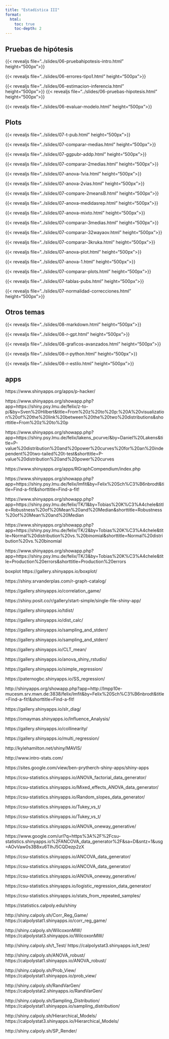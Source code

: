 ```yaml
---
title: "Estadística III"
format:
  html:
    toc: true
    toc-depth: 2
---
```


## Pruebas de hipótesis



{{< revealjs file="../slides/06-pruebahipotesis-intro.html" height="500px">}}

{{< revealjs file="../slides/06-errores-tipo1.html" height="500px">}}


{{< revealjs file="../slides/06-estimacion-inferencia.html" height="500px">}}
{{< revealjs file="../slides/06-pruebas-hipotesis.html" height="500px">}}



{{< revealjs file="../slides/06-evaluar-modelo.html" height="500px">}}

## Plots

{{< revealjs file="../slides/07-t-pub.html" height="500px">}}

{{< revealjs file="../slides/07-comparar-medias.html" height="500px">}}

{{< revealjs file="../slides/07-ggpubr-addp.html" height="500px">}}

{{< revealjs file="../slides/07-comparar-2medias.html" height="500px">}}

{{< revealjs file="../slides/07-anova-1via.html" height="500px">}}

{{< revealjs file="../slides/07-anova-2vias.html" height="500px">}}

{{< revealjs file="../slides/07-compare-2meansB.html" height="500px">}}

{{< revealjs file="../slides/07-anova-medidasrep.html" height="500px">}}

{{< revealjs file="../slides/07-anova-mixto.html" height="500px">}}

{{< revealjs file="../slides/07-comparar-3medias.html" height="500px">}}

{{< revealjs file="../slides/07-comparar-32wayaov.html" height="500px">}}

{{< revealjs file="../slides/07-comparar-3kruka.html" height="500px">}}

{{< revealjs file="../slides/07-anova-plot.html" height="500px">}}

{{< revealjs file="../slides/07-anova-1.html" height="500px">}}

{{< revealjs file="../slides/07-comparar-plots.html" height="500px">}}

{{< revealjs file="../slides/07-tablas-pubs.html" height="500px">}}

{{< revealjs file="../slides/07-normalidad-correcciones.html" height="500px">}}



## Otros temas

<!-- {{< revealjs file="../slides/08-no-parametrico.html" height="500px">}} -->

{{< revealjs file="../slides/08-markdown.html" height="500px">}}

{{< revealjs file="../slides/08-r-gpt.html" height="500px">}}

{{< revealjs file="../slides/08-graficos-avanzados.html" height="500px">}}

{{< revealjs file="../slides/08-r-python.html" height="500px">}}

{{< revealjs file="../slides/08-r-estilo.html" height="500px">}}

## apps

https://www.shinyapps.org/apps/p-hacker/

https://www.shinyapps.org/showapp.php?app=https://shiny.psy.lmu.de/felix/z-to-p/&by=Sven%20Hilbert&title=From%20z%20to%20p:%20A%20visualization%20of%20the%20link%20between%20the%20two%20distributions&shorttitle=From%20z%20to%20p

https://www.shinyapps.org/showapp.php?app=https://shiny.psy.lmu.de/felix/lakens_pcurve/&by=Daniel%20Lakens&title=P-value%20distribution%20and%20power%20curves%20for%20an%20independent%20two-tailed%20t-test&shorttitle=P-value%20distribution%20and%20power%20curves

https://www.shinyapps.org/apps/RGraphCompendium/index.php

https://www.shinyapps.org/showapp.php?app=https://shiny.psy.lmu.de/felix/lmfit&by=Felix%20Sch%C3%B6nbrodt&title=Find-a-fit!&shorttitle=Find-a-fit!

https://www.shinyapps.org/showapp.php?app=https://shiny.psy.lmu.de/felix/TK/1&by=Tobias%20K%C3%A4chele&title=Robustness%20of%20Mean%20and%20Median&shorttitle=Robustness%20of%20Mean%20and%20Median

https://www.shinyapps.org/showapp.php?app=https://shiny.psy.lmu.de/felix/TK/2&by=Tobias%20K%C3%A4chele&title=Normal%20distribution%20vs.%20binomial&shorttitle=Normal%20distribution%20vs.%20binomial

https://www.shinyapps.org/showapp.php?app=https://shiny.psy.lmu.de/felix/TK/3&by=Tobias%20K%C3%A4chele&title=Production%20errors&shorttitle=Production%20errors

boxplot
https://gallery.shinyapps.io/boxplot/

https://shiny.srvanderplas.com/r-graph-catalog/

https://gallery.shinyapps.io/correlation_game/

https://shiny.posit.co/r/gallery/start-simple/single-file-shiny-app/

https://gallery.shinyapps.io/tdist/

https://gallery.shinyapps.io/dist_calc/

https://gallery.shinyapps.io/sampling_and_stderr/

https://gallery.shinyapps.io/sampling_and_stderr/

https://gallery.shinyapps.io/CLT_mean/

https://gallery.shinyapps.io/anova_shiny_rstudio/

https://gallery.shinyapps.io/simple_regression/

https://paternogbc.shinyapps.io/SS_regression/

http://shinyapps.org/showapp.php?app=http://lmpp10e-mucesm.srv.mwn.de:3838/felix/lmfit&by=Felix%20Sch%C3%B6nbrodt&title=Find-a-fit!&shorttitle=Find-a-fit!

https://gallery.shinyapps.io/slr_diag/

https://omaymas.shinyapps.io/Influence_Analysis/

https://gallery.shinyapps.io/collinearity/

https://gallery.shinyapps.io/multi_regression/

http://kylehamilton.net/shiny/MAVIS/

http://www.intro-stats.com/

https://sites.google.com/view/ben-prytherch-shiny-apps/shiny-apps

https://csu-statistics.shinyapps.io/ANOVA_factorial_data_generator/

https://csu-statistics.shinyapps.io/Mixed_effects_ANOVA_data_generator/

https://csu-statistics.shinyapps.io/Random_slopes_data_generator/

https://csu-statistics.shinyapps.io/Tukey_vs_t/

https://csu-statistics.shinyapps.io/Tukey_vs_t/

https://csu-statistics.shinyapps.io/ANOVA_oneway_generative/

https://www.google.com/url?q=https%3A%2F%2Fcsu-statistics.shinyapps.io%2FANCOVA_data_generator%2F&sa=D&sntz=1&usg=AOvVaw0s3B8xu6TlhJ5CQDezp2zX

https://csu-statistics.shinyapps.io/ANCOVA_data_generator/

https://csu-statistics.shinyapps.io/ANCOVA_data_generator/

https://csu-statistics.shinyapps.io/ANOVA_oneway_generative/

https://csu-statistics.shinyapps.io/logistic_regression_data_generator/

https://csu-statistics.shinyapps.io/stats_from_repeated_samples/

https://statistics.calpoly.edu/shiny

http://shiny.calpoly.sh/Corr_Reg_Game/
https://calpolystat1.shinyapps.io/corr_reg_game/

http://shiny.calpoly.sh/WilcoxonMW/
https://calpolystat3.shinyapps.io/WilcoxonMW/

http://shiny.calpoly.sh/t_Test/
https://calpolystat3.shinyapps.io/t_test/

http://shiny.calpoly.sh/ANOVA_robust/
https://calpolystat1.shinyapps.io/ANOVA_robust/

http://shiny.calpoly.sh/Prob_View/
https://calpolystat1.shinyapps.io/prob_view/

http://shiny.calpoly.sh/RandVarGen/
https://calpolystat2.shinyapps.io/RandVarGen/

http://shiny.calpoly.sh/Sampling_Distribution/
https://calpolystat1.shinyapps.io/sampling_distribution/

http://shiny.calpoly.sh/Hierarchical_Models/
https://calpolystat3.shinyapps.io/Hierarchical_Models/

http://shiny.calpoly.sh/SP_Render/

